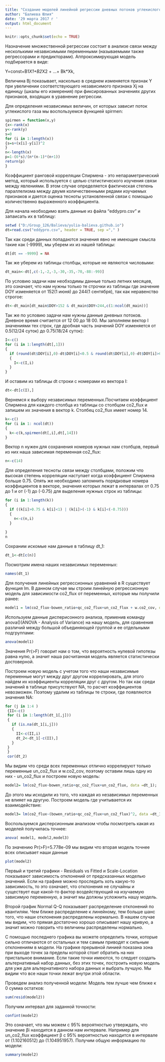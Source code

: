 ```yaml
---
title: "Создание моделей линейной регрессии дневных потоков углекислого газа за летний период 2013 года по данным измерений методом турбулентной пульсации"
author: "Балиева Юлия"
date: '29 марта 2017 г '
output: html_document
---
```


```r
knitr::opts_chunk$set(echo = TRUE)
```

Назначение множественной регрессии состоит в анализе связи между несколькими независимыми переменными (называемыми также регрессорами и предикторами).
Аппроксимирующая модель подбирается в виде:
  
  Y=const+B1*X1+B2*X2 + ...+ Bk*Xk,

Величина Вj показывает, насколько в среднем изменяется признак Y при увеличении
соответствующего независимого признака Xj на единицу (шкалы его измерения)
при фиксированных значениях других признаков, входящих в уравнение регрессии.

Для определения независимых величин, от которых зависит поток углекислого газа мы воспользуемся функцией spirmen:
```r
spirmen = function(x,y) 
{x<-rank(x)
y<-rank(y)
s=0  
for (i in 1:length(x))
{s=s+(x[i]-y[i])^2
}
n<-length(x)
p=1-(6*s)/(n*(n-1)*(n+1))
return(p)
}
```


Коэффициент ранговой корреляции Спирмена - это непараметрический метод, который используется с целью статистического изучения связи между явлениями.
В этом случае определяется фактическая степень параллелизма между двумя количественными рядами изучаемых признаков и дается оценка тесноты 
установленной связи с помощью количественно выраженного коэффициента.

Для начала необходимо взять данные из файла "eddypro.csv" и запаисать их в таблицу:
```r
setwd ("D:/Group_126/Balieva/yulia-balieva.github.io")  
dt=read.csv("eddypro.csv", header = TRUE, sep ="," ) 
```
  


Так как среди данных попадаются значения явно не имеющие смысла такие как (-9999), мы уберем их из нашей таблицы:
```r
dt[dt == -9999] = NA
```


Так же уберем из таблицы столбцы, которые не являются числовыми:
```r
dt_main<-dt[,c(-1,-2,-3,-30,-35,-70,-88:-99)]
```


По условию задачи нам необходимы данные только летних месяцев, это означает, что нам нужны только те строчки из таблицы где значение DOY изменяется
от 152(1 июня) до 244(1 сентября), так как неравенство строгое:
```r
dt<-dt_main[dt_main$DOY>152 & dt_main$DOY<244,c(1:ncol(dt_main))]
```


Так же по условию задачи нам нужны данные дневных потоков. Дневное время считается от 12 00 до 18 00. Мы заполняем вектор I значениями тех строк, 
где дробная часть значений DOY изменяется от 0.5(12/24 суток) до 0.75(18/24 суток):
```r
I<-c()
for (i in 1:length(dt[,1]))
{
  if (round(dt$DOY[i],0)-dt$DOY[i]<0.5 & round(dt$DOY[i],0)-dt$DOY[i]>0.25)
  {
    I<-c(I,i)
  }
}
```


И оставим из таблицы dt строки с номерами из вектора I:
```r
dt<-dt[c(I),]
```


Вернемся к выбору независимых переменных.Посчитаем коэффициент Спирмена для каждого столбца из таблицы со столбцом co2_flux и запишем их значения в вектор k.
Столбец co2_flux имеет номер 14.
```r
k<-c()
for (i in 1: ncol(dt))
{
  k<-c(k,spirmen(dt[,i],dt[,14]))  
}
```

Вектор n нужен для сохранения номеров нужных нам столбцов, первый из них наша зависимая переменная co2_flux:
```r
n<-c(14)
```


Для определения тесноты связи между столбцами, положим что высокая степень корреляции наступает когда коэффициент Спирмена больше 0.75.
Опять же необходимо  запомнить порядковые номера коэффициентов в векторе, значения которых лежат в интервалах от 0.75 до 1 и от (-1) до (-0.75) 
для выделения нужных строк из таблицы:
```r
for (i in 1:length(k))
{
  if ((k[i]>0.75 & k[i]<1) | (k[i]>(-1) & k[i]<(-0.75)))
  {
    n<-c(n,i)
  }
  
}
n
```


Сохраним искомые нам данные в таблицу dt_1:
```r
dt_1<-dt[c(n)]
```


Посмотрим имена наших независимых переменных:
```r
names(dt_1)
```


Для получения линейных регрессионных уравнений в R существует функция lm. 
В данном случае мы строим линейную регрессионную модель для зависимости co2_flux от переменных, которые мы получили ранее:
```r
model1 = lm(co2_flux~bowen_ratio+qc_co2_flux+un_co2_flux + w.co2_cov, data =dt_1);
```
 

Используем данные дисперисонного анализа, применив команду anova()(ANOVA - Analysis of Variance) на нашу модель, для сравнения различий между большой объединяющей 
группой и ее отдельными подгруппами:
```r
anova(model1)
```
Значения Pr(>F) говорит нам о том, что вероятность нулевой гипотезы равна нулю, а значит наша расчитанная модель является статистически достоверной.

Построем новую модель с учетом того что наши независимые переменные могут между друг другом коррелировать, для этого найдем их коэффициенты корреляции друг с другом. Но так как среди значений в таблице присутствуют NA, то расчет коэффициентов невозможен. Поэтому удалим из таблицы те строки, где появляются значения NA:
```r
for (j in 1:4 )  
 {II<-c()
 for (i in 1:length(dt_1[,j]))
 {
   if (is.na(dt_1[i,j]))
   {
     II<-c(II,i)
     dt_2<-dt_1[-c(II),]
   }
 }
 }
 cor(dt_2)
```
Мы видим что среди всех переменных отлично коррелируют только переменные un_co2_flux и w.co2_cov, поэтому оставим лишь одну из них - un_co2_flux и построем новую модель:
```r
model2= lm(co2_flux~bowen_ratio+qc_co2_flux+un_co2_flux, data =dt_1);
```

До этого мы исходили из того, что каждая из независимых переменных не влияет на другую. Построем модель где учитывается их взаимодействие:
```r
model3= lm(co2_flux~(bowen_ratio+qc_co2_flux+un_co2_flux)^2, data =dt_1); 
```

Воспользуемся дисперсионным анализом чтобы посмотреть какая из моделей получилась точнее:
```r
anova( model1, model2,model3)
```
По значению  Pr(>F)=5.778e-09 мы видим что вторая модель точнее всех описывает наши данные

```r
plot(model2)
```
Первый и третий графики - Residuals vs Fitted и Scale-Location показывают зависимость отклонений от предсказанных моделью значений. Если на графике можно проследить хоть какую-то зависимость, 
 то это означает, что отклонения не случайны и существует еще какой-то фактор воздействующий на изучаемую зависимую переменную, а значит мы должны усложнить нашу модель.
 
 Второй график Normal Q-Q показывает распределение отклонений по квантилям. Чем ближе распределение к линейному, тем больше шанс того, что наши отклонения распределены нормально.
 В нашем случае мы видим, что прямая достаточно хорошо описывает нашу кривую, а значит можно говорить что величины распределены нормально.
 
 С помощью последнего графика вы можете определить точки, которые сильно отличаются от остальных и тем самым приводят к сильным отклонениям в модели. На графике прерывной линией 
 показана зона при выходе точек за пределы которой стоит обратить на них пристальное внимание. Если такие точки имеются, то следует создать альтернативный набор данных, без этих точек, 
 построить новую модель для уже для альтернативного набора данных и выбрать лучшую.
 Мы видим что все наши точки лежат внутри этой области.

Проведем анализ полученной модели:
Модель тем лучше чем ближе к 0 сумма остатков:
```r
sum(resid(model2))
```
Получим интервал для заданной точности:
```r
confint(model2)
```

Это означает, что мы можем с 95% вероятностью утверждать, что значение βi находится в данном нам интервале. Например для un_co2_flux коэффициент β с 95% 
  вероятностью находится в интервале от (1.102160512) до (1.104951957).
Получим общую информацию по модели:
```r
summary(model2)
```
